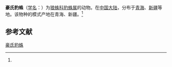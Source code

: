{{Speciesbox
| name = 豪氏豹蛛
| status = 
| status_system = 
| image = 
| genus = Pardosa
| species = haupti
| authority = (Song, 1995)<ref name='id13866'>{{cite web| url =http://www.bioinfo.cn/db05/BjdwSpecies.php?action=view&id=13866| title =豪氏豹蛛| work =《中国动物物种编目数据库》| publisher =中国科学院微生物研究所| author =中国科学院动物研究所| accessdate =2009-04-28| deadurl =yes| archiveurl =https://web.archive.org/web/20160305071657/http://www.bioinfo.cn/db05/BjdwSpecies.php?action=view&id=13866| archivedate =2016-03-05}}</ref>
}}

'''豪氏豹蛛'''（[[学名|学名]]：{{lang|la|''Pardosa haupti''}}）为[[狼蛛科|狼蛛科]][[豹蛛属|豹蛛属]]的动物。在[[中国大陆|中国大陆]]，分布于[[青海|青海]]、[[新疆|新疆]]等地。该物种的模式产地在青海、新疆。<ref name='id13866'/>

== 参考文献 ==
{{reflist}}

{{Wikispecies|Pardosa haupti}}
{{Taxonbar|from=Q2149075}}

[[Category:豹蛛属|豪氏豹蛛]]


{{蜘蛛小作品}}